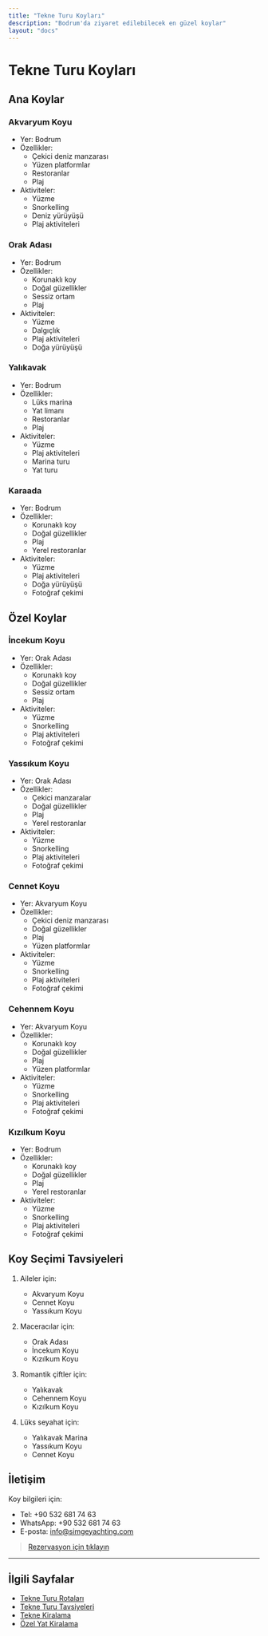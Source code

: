 ```yaml
---
title: "Tekne Turu Koyları"
description: "Bodrum'da ziyaret edilebilecek en güzel koylar"
layout: "docs"
---
```


# Tekne Turu Koyları

## Ana Koylar

### Akvaryum Koyu
- Yer: Bodrum
- Özellikler:
  - Çekici deniz manzarası
  - Yüzen platformlar
  - Restoranlar
  - Plaj
- Aktiviteler:
  - Yüzme
  - Snorkelling
  - Deniz yürüyüşü
  - Plaj aktiviteleri

### Orak Adası
- Yer: Bodrum
- Özellikler:
  - Korunaklı koy
  - Doğal güzellikler
  - Sessiz ortam
  - Plaj
- Aktiviteler:
  - Yüzme
  - Dalgıçlık
  - Plaj aktiviteleri
  - Doğa yürüyüşü

### Yalıkavak
- Yer: Bodrum
- Özellikler:
  - Lüks marina
  - Yat limanı
  - Restoranlar
  - Plaj
- Aktiviteler:
  - Yüzme
  - Plaj aktiviteleri
  - Marina turu
  - Yat turu

### Karaada
- Yer: Bodrum
- Özellikler:
  - Korunaklı koy
  - Doğal güzellikler
  - Plaj
  - Yerel restoranlar
- Aktiviteler:
  - Yüzme
  - Plaj aktiviteleri
  - Doğa yürüyüşü
  - Fotoğraf çekimi

## Özel Koylar

### İncekum Koyu
- Yer: Orak Adası
- Özellikler:
  - Korunaklı koy
  - Doğal güzellikler
  - Sessiz ortam
  - Plaj
- Aktiviteler:
  - Yüzme
  - Snorkelling
  - Plaj aktiviteleri
  - Fotoğraf çekimi

### Yassıkum Koyu
- Yer: Orak Adası
- Özellikler:
  - Çekici manzaralar
  - Doğal güzellikler
  - Plaj
  - Yerel restoranlar
- Aktiviteler:
  - Yüzme
  - Snorkelling
  - Plaj aktiviteleri
  - Fotoğraf çekimi

### Cennet Koyu
- Yer: Akvaryum Koyu
- Özellikler:
  - Çekici deniz manzarası
  - Doğal güzellikler
  - Plaj
  - Yüzen platformlar
- Aktiviteler:
  - Yüzme
  - Snorkelling
  - Plaj aktiviteleri
  - Fotoğraf çekimi

### Cehennem Koyu
- Yer: Akvaryum Koyu
- Özellikler:
  - Korunaklı koy
  - Doğal güzellikler
  - Plaj
  - Yüzen platformlar
- Aktiviteler:
  - Yüzme
  - Snorkelling
  - Plaj aktiviteleri
  - Fotoğraf çekimi

### Kızılkum Koyu
- Yer: Bodrum
- Özellikler:
  - Korunaklı koy
  - Doğal güzellikler
  - Plaj
  - Yerel restoranlar
- Aktiviteler:
  - Yüzme
  - Snorkelling
  - Plaj aktiviteleri
  - Fotoğraf çekimi

## Koy Seçimi Tavsiyeleri

1. Aileler için:
   - Akvaryum Koyu
   - Cennet Koyu
   - Yassıkum Koyu

2. Maceracılar için:
   - Orak Adası
   - İncekum Koyu
   - Kızılkum Koyu

3. Romantik çiftler için:
   - Yalıkavak
   - Cehennem Koyu
   - Kızılkum Koyu

4. Lüks seyahat için:
   - Yalıkavak Marina
   - Yassıkum Koyu
   - Cennet Koyu

## İletişim

Koy bilgileri için:
- Tel: +90 532 681 74 63
- WhatsApp: +90 532 681 74 63
- E-posta: info@simgeyachting.com

> [Rezervasyon için tıklayın](/iletisim)

---

## İlgili Sayfalar

- [Tekne Turu Rotaları](/tekne-turlari#tekne-turu-rotalari)
- [Tekne Turu Tavsiyeleri](/tekne-turlari/tavsiyeler)
- [Tekne Kiralama](/tekne-turlari#tekne-kiralama-hizmetleri)
- [Özel Yat Kiralama](/tekne-turlari#ozel-yat-kiralama)
